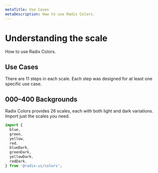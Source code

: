 ```yaml
---
metaTitle: Use Cases
metaDescription: How to use Radix Colors.
---
```


# Understanding the scale

<Description>How to use Radix Colors.</Description>

<ColorFigure />

## Use Cases

There are 11 steps in each scale. Each step was designed for at least one specific use case.

<UseCasesTable />

## 000–400 Backgrounds

Radix Colors provides 26 scales, each with both light and dark variations. Import just the scales you need.

```jsx
import {
  blue,
  green,
  yellow,
  red,
  blueDark,
  greenDark,
  yellowDark,
  redDark,
} from '@radix-ui/colors';
```
